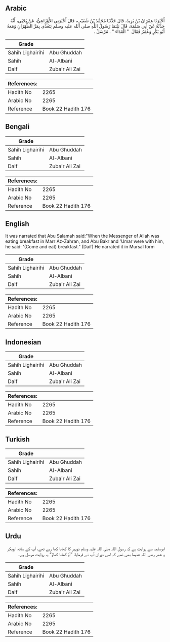 ## Arabic


<div dir="rtl" lang="ar" style={{fontSize:'larger',backgroundColor:'#f8f9fa',padding:20}}>
أَخْبَرَنَا عِمْرَانُ بْنُ يَزِيدَ، قَالَ حَدَّثَنَا مُحَمَّدُ بْنُ شُعَيْبٍ، قَالَ أَخْبَرَنِي الأَوْزَاعِيُّ، عَنْ يَحْيَى، أَنَّهُ حَدَّثَهُ عَنْ أَبِي سَلَمَةَ، قَالَ بَيْنَمَا رَسُولُ اللَّهِ صلى الله عليه وسلم يَتَغَدَّى بِمَرِّ الظَّهْرَانِ وَمَعَهُ أَبُو بَكْرٍ وَعُمَرُ فَقَالَ ‏ "‏ الْغَدَاءَ ‏"‏ ‏.‏ مُرْسَلٌ ‏.‏
</div>
<div style={{backgroundColor:'#f8f9fa',padding:20, marginBottom: 10}}><table> <thead> <tr> <th>Grade</th> <th></th> </tr> </thead> <tbody> <tr><td>Sahih Lighairihi</td><td>Abu Ghuddah</td></tr><tr><td>Sahih</td><td>Al-Albani</td></tr><tr><td>Daif</td><td>Zubair Ali Zai</td></tr></tbody></table><table> <thead> <tr> <th>References:</th> <th></th> </tr> </thead> <tbody><tr><td>Hadith No</td><td>2265</td></tr><tr><td>Arabic No</td><td>2265</td></tr><tr><td>Reference</td><td>Book 22 Hadith 176</td></tr></tbody></table></div>

## Bengali


<div dir="ltr" lang="bn" style={{fontSize:'larger',backgroundColor:'#f8f9fa',padding:20}}>

</div>
<div style={{backgroundColor:'#f8f9fa',padding:20, marginBottom: 10}}><table> <thead> <tr> <th>Grade</th> <th></th> </tr> </thead> <tbody> <tr><td>Sahih Lighairihi</td><td>Abu Ghuddah</td></tr><tr><td>Sahih</td><td>Al-Albani</td></tr><tr><td>Daif</td><td>Zubair Ali Zai</td></tr></tbody></table><table> <thead> <tr> <th>References:</th> <th></th> </tr> </thead> <tbody><tr><td>Hadith No</td><td>2265</td></tr><tr><td>Arabic No</td><td>2265</td></tr><tr><td>Reference</td><td>Book 22 Hadith 176</td></tr></tbody></table></div>

## English


<div dir="ltr" lang="en" style={{fontSize:'larger',backgroundColor:'#f8f9fa',padding:20}}>
It was narrated that Abu Salamah said:"When the Messenger of Allah was eating breakfast in Marr Az-Zahran, and Abu Bakr and 'Umar were with him, he said: '(Come and eat) breakfast." (Daif) He narrated it in Mursal form
</div>
<div style={{backgroundColor:'#f8f9fa',padding:20, marginBottom: 10}}><table> <thead> <tr> <th>Grade</th> <th></th> </tr> </thead> <tbody> <tr><td>Sahih Lighairihi</td><td>Abu Ghuddah</td></tr><tr><td>Sahih</td><td>Al-Albani</td></tr><tr><td>Daif</td><td>Zubair Ali Zai</td></tr></tbody></table><table> <thead> <tr> <th>References:</th> <th></th> </tr> </thead> <tbody><tr><td>Hadith No</td><td>2265</td></tr><tr><td>Arabic No</td><td>2265</td></tr><tr><td>Reference</td><td>Book 22 Hadith 176</td></tr></tbody></table></div>

## Indonesian


<div dir="ltr" lang="id" style={{fontSize:'larger',backgroundColor:'#f8f9fa',padding:20}}>

</div>
<div style={{backgroundColor:'#f8f9fa',padding:20, marginBottom: 10}}><table> <thead> <tr> <th>Grade</th> <th></th> </tr> </thead> <tbody> <tr><td>Sahih Lighairihi</td><td>Abu Ghuddah</td></tr><tr><td>Sahih</td><td>Al-Albani</td></tr><tr><td>Daif</td><td>Zubair Ali Zai</td></tr></tbody></table><table> <thead> <tr> <th>References:</th> <th></th> </tr> </thead> <tbody><tr><td>Hadith No</td><td>2265</td></tr><tr><td>Arabic No</td><td>2265</td></tr><tr><td>Reference</td><td>Book 22 Hadith 176</td></tr></tbody></table></div>

## Turkish


<div dir="ltr" lang="tr" style={{fontSize:'larger',backgroundColor:'#f8f9fa',padding:20}}>

</div>
<div style={{backgroundColor:'#f8f9fa',padding:20, marginBottom: 10}}><table> <thead> <tr> <th>Grade</th> <th></th> </tr> </thead> <tbody> <tr><td>Sahih Lighairihi</td><td>Abu Ghuddah</td></tr><tr><td>Sahih</td><td>Al-Albani</td></tr><tr><td>Daif</td><td>Zubair Ali Zai</td></tr></tbody></table><table> <thead> <tr> <th>References:</th> <th></th> </tr> </thead> <tbody><tr><td>Hadith No</td><td>2265</td></tr><tr><td>Arabic No</td><td>2265</td></tr><tr><td>Reference</td><td>Book 22 Hadith 176</td></tr></tbody></table></div>

## Urdu


<div dir="rtl" lang="ur" style={{fontSize:'larger',backgroundColor:'#f8f9fa',padding:20}}>
ابوسلمہ سے روایت ہے کہ رسول اللہ صلی اللہ علیہ وسلم دوپہر کا کھانا کھا رہے تھے، آپ کے ساتھ ابوبکر و عمر رضی اللہ عنہما بھی تھے کہ اسی دوران آپ نے فرمایا: ”آؤ کھانا کھاؤ“ یہ روایت مرسل ہے۔
</div>
<div style={{backgroundColor:'#f8f9fa',padding:20, marginBottom: 10}}><table> <thead> <tr> <th>Grade</th> <th></th> </tr> </thead> <tbody> <tr><td>Sahih Lighairihi</td><td>Abu Ghuddah</td></tr><tr><td>Sahih</td><td>Al-Albani</td></tr><tr><td>Daif</td><td>Zubair Ali Zai</td></tr></tbody></table><table> <thead> <tr> <th>References:</th> <th></th> </tr> </thead> <tbody><tr><td>Hadith No</td><td>2265</td></tr><tr><td>Arabic No</td><td>2265</td></tr><tr><td>Reference</td><td>Book 22 Hadith 176</td></tr></tbody></table></div>